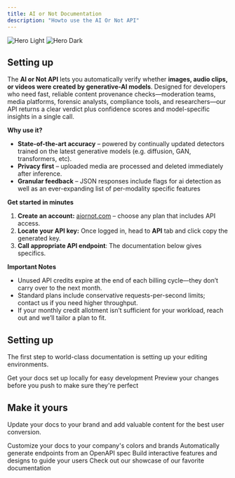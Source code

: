 ```yaml
---
title: AI or Not Documentation
description: "Howto use the AI Or Not API"
---
```


<img
  className="block dark:hidden"
  src="/images/hero-light.png"
  alt="Hero Light"
/>
<img
  className="hidden dark:block"
  src="/images/hero-dark.png"
  alt="Hero Dark"
/>

## Setting up

The **AI or Not API** lets you automatically verify whether **images, audio clips, or videos were created by generative-AI models**. Designed for developers who need fast, reliable content provenance checks—moderation teams, media platforms, forensic analysts, compliance tools, and researchers—our API returns a clear verdict plus confidence scores and model-specific insights in a single call.

**Why use it?**

- **State-of-the-art accuracy** – powered by continually updated detectors trained on the latest generative models (e.g. diffusion, GAN, transformers, etc).
- **Privacy first** – uploaded media are processed and deleted immediately after inference.
- **Granular feedback** – JSON responses include flags for ai detection as well as an ever-expanding list of per-modality specific features
    

**Get started in minutes**

1. **Create an account:** [aiornot.com](https://aiornot.com) – choose any plan that includes API access.
2. **Locate your API key:** Once logged in, head to **API** tab and click copy the generated key.
3. **Call appropriate API endpoint**: The documentation below gives specifics.
    

**Important Notes**

- Unused API credits expire at the end of each billing cycle—they don’t carry over to the next month.
- Standard plans include conservative requests-per-second limits; contact us if you need higher throughput.
- If your monthly credit allotment isn’t sufficient for your workload, reach out and we’ll tailor a plan to fit.

## Setting up

The first step to world-class documentation is setting up your editing environments.

<CardGroup cols={2}>
  <Card
    title="Edit Your Docs"
    icon="pen-to-square"
    href="https://mintlify.com/docs/quickstart"
  >
    Get your docs set up locally for easy development
  </Card>
  <Card
    title="Preview Changes"
    icon="image"
    href="https://mintlify.com/docs/development"
  >
    Preview your changes before you push to make sure they're perfect
  </Card>
</CardGroup>

## Make it yours

Update your docs to your brand and add valuable content for the best user conversion.

<CardGroup cols={2}>
  <Card
    title="Customize Style"
    icon="palette"
    href="https://mintlify.com/docs/settings/global"
  >
    Customize your docs to your company's colors and brands
  </Card>
  <Card
    title="Reference APIs"
    icon="code"
    href="https://mintlify.com/docs/api-playground/openapi"
  >
    Automatically generate endpoints from an OpenAPI spec
  </Card>
  <Card
    title="Add Components"
    icon="screwdriver-wrench"
    href="https://mintlify.com/docs/content/components/accordions"
  >
    Build interactive features and designs to guide your users
  </Card>
  <Card
    title="Get Inspiration"
    icon="stars"
    href="https://mintlify.com/customers"
  >
    Check out our showcase of our favorite documentation
  </Card>
</CardGroup>
